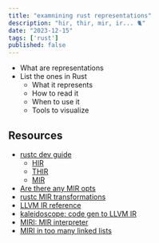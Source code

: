 ```yaml
---
title: "examnining rust representations"
description: "hir, thir, mir, ir... 🐈"
date: "2023-12-15"
tags: ['rust']
published: false
---
```


- What are representations
- List the ones in Rust
    - What it represents
    - How to read it
    - When to use it
    - Tools to visualize

## Resources

- [rustc dev guide](https://rustc-dev-guide.rust-lang.org/index.html)
    - [HIR](https://rustc-dev-guide.rust-lang.org/hir.html)
    - [THIR](https://rustc-dev-guide.rust-lang.org/thir.html)
    - [MIR](https://rustc-dev-guide.rust-lang.org/mir.html)
- [Are there any MIR opts](https://www.reddit.com/r/rust/comments/180l7in/rustspecific_mir_optimizations/)
- [rustc MIR transformations](https://github.com/rust-lang/rust/tree/master/compiler/rustc_mir_transform/src)
- [LLVM IR reference](https://llvm.org/docs/LangRef.html)
- [kaleidoscope: code gen to LLVM IR](https://llvm.org/docs/tutorial/MyFirstLanguageFrontend/LangImpl03.html)
- [MIRI: MIR interpreter](https://github.com/rust-lang/miri)
- [MIRI in too many linked lists](https://rust-unofficial.github.io/too-many-lists/fifth-miri.html)
